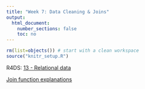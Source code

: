 ```yaml
---
title: "Week 7: Data Cleaning & Joins"
output:
  html_document:
    number_sections: false
    toc: no
---
```


```r
rm(list=objects()) # start with a clean workspace
source("knitr_setup.R")
```

R4DS: [13 - Relational data](https://r4ds.had.co.nz/relational-data.html)

[Join function explanations](https://github.com/gadenbuie/tidyexplain#mutating-joins)
